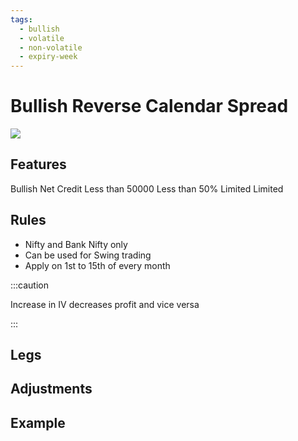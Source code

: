 ```yaml
---
tags:
  - bullish
  - volatile
  - non-volatile
  - expiry-week
---
```


# Bullish Reverse Calendar Spread
<img className="graph" src="/img/graphs/bullish-reverse-calendar.svg" />

## Features
<grid>
  <attribute title="View" icon="visibility" color="info">
    Bullish
  </attribute>
  <attribute title="Premium" icon="currency_exchange" color="info">
    Net Credit
  </attribute>
  <attribute title="Margin" icon="currency_rupee" color="info">
    Less than 50000
  </attribute>
  <attribute title="POP" icon="percent" color="success">
	Less than 50%
  </attribute>
  <attribute title="Max Loss" icon="dangerous" color="warning">
    Limited
  </attribute>
  <attribute title="Max Profit" icon="payments" color="info">
    Limited
  </attribute>
</grid>

## Rules

- Nifty and Bank Nifty only
- Can be used for Swing trading
- Apply on 1st to 15th of every month

:::caution

Increase in IV decreases profit and vice versa

:::

## Legs

<leg side="CE"  transaction="B" moneyNess="ATM" lotSize={1} moreInfo="Weekly Expiry"/>
<leg side="CE"  transaction="S" moneyNess="OTM" lotSize={1} moreInfo="+500 Monthly Expiry"/>


## Adjustments



## Example
